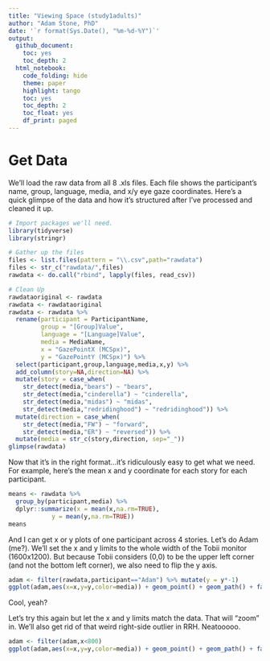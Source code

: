 ```yaml
---
title: "Viewing Space (study1adults)"
author: "Adam Stone, PhD" 
date: '`r format(Sys.Date(), "%m-%d-%Y")`'
output:
  github_document:
    toc: yes
    toc_depth: 2
  html_notebook:
    code_folding: hide
    theme: paper
    highlight: tango
    toc: yes
    toc_depth: 2
    toc_float: yes
    df_print: paged
---
```


# Get Data
We'll load the raw data from all 8 .xls files. Each file shows the participant's name, group, language, media, and x/y eye gaze coordinates. Here's a quick glimpse of the data and how it's structured after I've processed and cleaned it up. 
```r
# Import packages we'll need.
library(tidyverse)
library(stringr)

# Gather up the files
files <- list.files(pattern = "\\.csv",path="rawdata")
files <- str_c("rawdata/",files)
rawdata <- do.call("rbind", lapply(files, read_csv))

# Clean Up
rawdataoriginal <- rawdata
rawdata <- rawdataoriginal
rawdata <- rawdata %>%
  rename(participant = ParticipantName,
         group = "[Group]Value",
         language = "[Language]Value",
         media = MediaName,
         x = "GazePointX (MCSpx)",
         y = "GazePointY (MCSpx)") %>%
  select(participant,group,language,media,x,y) %>%
  add_column(story=NA,direction=NA) %>%
  mutate(story = case_when(
    str_detect(media,"bears") ~ "bears",
    str_detect(media,"cinderella") ~ "cinderella",   
    str_detect(media,"midas") ~ "midas",
    str_detect(media,"redridinghood") ~ "redridinghood")) %>%
  mutate(direction = case_when(
    str_detect(media,"FW") ~ "forward",
    str_detect(media,"ER") ~ "reversed")) %>%
  mutate(media = str_c(story,direction, sep="_"))
glimpse(rawdata)
```

Now that it's in the right format...it's ridiculously easy to get what we need. For example, here's the mean x and y coordinate for each story for each participant. 

```r
means <- rawdata %>%
  group_by(participant,media) %>%
  dplyr::summarize(x = mean(x,na.rm=TRUE),
            y = mean(y,na.rm=TRUE))
means
```

And I can get x or y plots of one participant across 4 stories. Let's do Adam (me?). We'll set the x and y limits to the whole width of the Tobii monitor (1600x1200). But because Tobii considers (0,0) to be the upper left corner (and not the bottom left corner), we also need to flip the y axis. 

```r
adam <- filter(rawdata,participant=="Adam") %>% mutate(y = y*-1)
ggplot(adam,aes(x=x,y=y,color=media)) + geom_point() + geom_path() + facet_wrap("media",ncol=2,nrow=2) + guides(color="none") + scale_x_continuous(limit=c(0,1600)) + scale_y_continuous(limit=c(-1200,0))
```
Cool, yeah? 

Let's try this again but let the x and y limits match the data. That will "zoom" in. We'll also get rid of that weird right-side outlier in RRH.  Neatooooo. 

```r
adam <- filter(adam,x<800)
ggplot(adam,aes(x=x,y=y,color=media)) + geom_point() + geom_path() + facet_wrap("media",ncol=2,nrow=2) + guides(color="none") 
```

